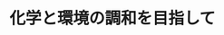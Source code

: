 ﻿---
title: "化学と環境の調和を目指して"
category: "物質理工学院"
vol: 49
interviewee: "大塚・山中 "
url: ""
tags: []
pdf: "49-5.pdf"
career: ""
preface: "現在、私達の生活を脅かしている様々な環境問題を解決するため、国家レベルでの取り組みが成されています。このような中、大塚・山中では化学者の立場から環境問題を解決するため、環境に優しい触媒反応プロセスを目指して研究を行っています。"
---
